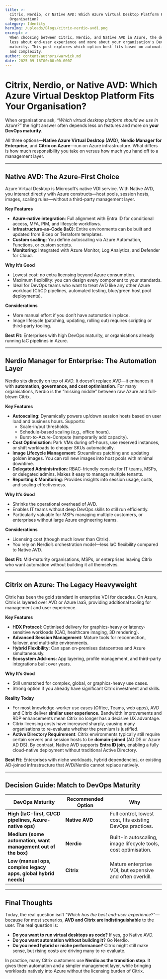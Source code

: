 ```yaml
---
title: >-
  Citrix, Nerdio, or Native AVD: Which Azure Virtual Desktop Platform Fits Your
  Organisation?
category: Identity
heroImg: /uploads/Blogs/citrix-nerdio-avd1.png
excerpt: >
  When choosing between Citrix, Nerdio, and Native AVD in Azure, the decision is
  less about end-user experience and more about your organisation's DevOps
  maturity. This post explores which option best fits based on automation, cost,
  and complexity.
author: content/authors/warwick.md
date: 2025-09-16T00:00:00.000Z
---
```


# Citrix, Nerdio, or Native AVD: Which Azure Virtual Desktop Platform Fits Your Organisation?

When organisations ask, *“Which virtual desktop platform should we use in Azure?”* the right answer often depends less on features and more on **your DevOps maturity**.

All three options—**Native Azure Virtual Desktop (AVD)**, **Nerdio Manager for Enterprise**, and **Citrix on Azure**—run on Azure infrastructure. What differs is how much responsibility you take on versus how much you hand off to a management layer.

***

## Native AVD: The Azure-First Choice

Azure Virtual Desktop is Microsoft’s native VDI service. With Native AVD, you interact directly with Azure constructs—host pools, session hosts, images, scaling rules—without a third-party management layer.

**Key Features**

* **Azure-native integration**: Full alignment with Entra ID for conditional access, MFA, PIM, and lifecycle workflows.
* **Infrastructure-as-Code (IaC)**: Entire environments can be built and updated from Bicep or Terraform templates.
* **Custom scaling**: You define autoscaling via Azure Automation, Functions, or custom scripts.
* **Monitoring**: Integrated with Azure Monitor, Log Analytics, and Defender for Cloud.

**Why It’s Good**

* Lowest cost: no extra licensing beyond Azure consumption.
* Maximum flexibility: you can design every component to your standards.
* Ideal for DevOps teams who want to treat AVD like any other Azure workload (CI/CD pipelines, automated testing, blue/green host pool deployments).

**Considerations**

* More manual effort if you don’t have automation in place.
* Image lifecycle (patching, updating, rolling out) requires scripting or third-party tooling.

**Best Fit**: Enterprises with high DevOps maturity, or organisations already running IaC pipelines in Azure.

***

## Nerdio Manager for Enterprise: The Automation Layer

Nerdio sits directly on top of AVD. It doesn’t replace AVD—it enhances it with **automation, governance, and cost optimisation**. For many organisations, Nerdio is the “missing middle” between raw Azure and full-blown Citrix.

**Key Features**

* **Autoscaling**: Dynamically powers up/down session hosts based on user load and business hours. Supports:
  * Scale-in/out thresholds.
  * Schedule-based scaling (e.g., office hours).
  * Burst-to-Azure-Compute (temporarily add capacity).
* **Cost Optimisation**: Park VMs during off-hours, use reserved instances, or shift workloads to cheaper SKUs automatically.
* **Image Lifecycle Management**: Streamlines patching and updating golden images. You can roll new images into host pools with minimal downtime.
* **Delegated Administration**: RBAC-friendly console for IT teams, MSPs, or delegated admins. Makes it easy to manage multiple tenants.
* **Reporting & Monitoring**: Provides insights into session usage, costs, and scaling effectiveness.

**Why It’s Good**

* Shrinks the operational overhead of AVD.
* Enables IT teams without deep DevOps skills to still run efficiently.
* Particularly valuable for MSPs managing multiple customers, or enterprises without large Azure engineering teams.

**Considerations**

* Licensing cost (though much lower than Citrix).
* You rely on Nerdio’s orchestration model—less IaC flexibility compared to Native AVD.

**Best Fit**: Mid-maturity organisations, MSPs, or enterprises leaving Citrix who want automation without building it all themselves.

***

## Citrix on Azure: The Legacy Heavyweight

Citrix has been the gold standard in enterprise VDI for decades. On Azure, Citrix is layered over AVD or Azure IaaS, providing additional tooling for management and user experience.

**Key Features**

* **HDX Protocol**: Optimised delivery for graphics-heavy or latency-sensitive workloads (CAD, healthcare imaging, 3D rendering).
* **Advanced Session Management**: Mature tools for reconnection, failover, and multi-site environments.
* **Hybrid Flexibility**: Can span on-premises datacentres and Azure simultaneously.
* **Ecosystem Add-ons**: App layering, profile management, and third-party integrations built over years.

**Why It’s Good**

* Still unmatched for complex, global, or graphics-heavy use cases.
* Strong option if you already have significant Citrix investment and skills.

**Reality Today**

* For most knowledge-worker use cases (Office, Teams, web apps), AVD and Citrix deliver **similar user experience**. Bandwidth improvements and RDP enhancements mean Citrix no longer has a decisive UX advantage.
* Citrix licensing costs have increased sharply, causing many organisations to re-evaluate whether the premium is justified.
* **Active Directory Requirement**: Citrix environments typically still require certain servers and session hosts to be **domain-joined** (AD DS or Azure AD DS). By contrast, Native AVD supports **Entra ID join**, enabling a fully cloud-native deployment without traditional Active Directory.

**Best Fit**: Enterprises with niche workloads, hybrid dependencies, or existing AD-joined infrastructure that AVD/Nerdio cannot replace natively.

***

## Decision Guide: Match to DevOps Maturity

| DevOps Maturity                                                | Recommended Option | Why                                                             |
| -------------------------------------------------------------- | ------------------ | --------------------------------------------------------------- |
| **High (IaC-first, CI/CD pipelines, Azure-native ops)**        | **Native AVD**     | Full control, lowest cost, fits existing DevOps practices.      |
| **Medium (some automation, want management out of the box)**   | **Nerdio**         | Built-in autoscaling, image lifecycle tools, cost optimisation. |
| **Low (manual ops, complex legacy apps, global hybrid needs)** | **Citrix**         | Mature enterprise VDI, but expensive and often overkill.        |

***

## Final Thoughts

Today, the real question isn’t *“Which has the best end-user experience?”*—because for most scenarios, **AVD and Citrix are indistinguishable** to the user. The real question is:

* **Do you want to run virtual desktops as code?** If yes, go Native AVD.
* **Do you want automation without building it?** Go Nerdio.
* **Do you need hybrid or niche performance?** Citrix might still make sense, but rising costs are driving many to re-evaluate.

In practice, many Citrix customers use **Nerdio as the transition step**. It gives them automation and a simpler management layer, while bringing workloads natively into Azure without the licensing burden of Citrix.

